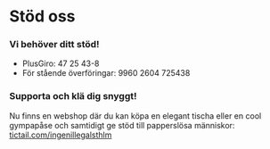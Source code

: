 # Stöd oss

### Vi behöver ditt stöd!

* PlusGiro: 47 25 43-8
* För stående överföringar: 9960 2604 725438

### Supporta och klä dig snyggt!
Nu finns en webshop där du kan köpa en elegant tischa eller en cool gympapåse och samtidigt ge stöd till papperslösa människor: [tictail.com/ingenillegalsthlm](https://tictail.com/ingenillegalsthlm)
